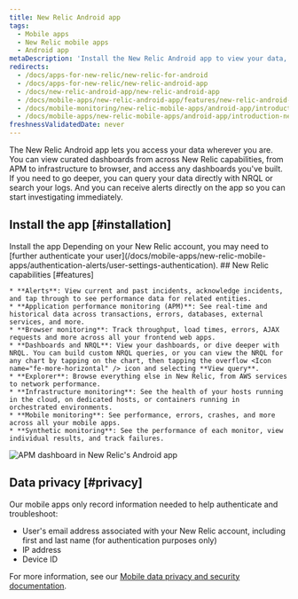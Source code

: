 ```yaml
---
title: New Relic Android app
tags:
  - Mobile apps
  - New Relic mobile apps
  - Android app
metaDescription: 'Install the New Relic Android app to view your data, run queries, and receive and create alerts.'
redirects:
  - /docs/apps-for-new-relic/new-relic-for-android
  - /docs/apps-for-new-relic/new-relic-android-app
  - /docs/new-relic-android-app/new-relic-android-app
  - /docs/mobile-apps/new-relic-android-app/features/new-relic-android-app
  - /docs/mobile-monitoring/new-relic-mobile-apps/android-app/introduction-new-relic-android-app
  - /docs/mobile-apps/new-relic-mobile-apps/android-app/introduction-new-relic-android-app
freshnessValidatedDate: never
---
```



The New Relic Android app lets you access your data wherever you are. You can view curated dashboards from across New Relic capabilities, from APM to infrastructure to browser, and access any dashboards you've built. If you need to go deeper, you can query your data directly with NRQL or search your logs. And you can receive alerts directly on the app so you can start investigating immediately.

## Install the app [#installation]

<ButtonGroup>
  <ButtonLink
    role="button"
    to="https://play.google.com/store/apps/details?id=com.newrelic.rpm"
    variant="primary"
  >
    Install the app
  </ButtonLink>
</ButtonGroup>

<Callout variant="tip">
  Depending on your New Relic account, you may need to [further authenticate your user](/docs/mobile-apps/new-relic-mobile-apps/authentication-alerts/user-settings-authentication).
</Callout>

<SideBySide>
  <Side>
    ## New Relic capabilities [#features]

    * **Alerts**: View current and past incidents, acknowledge incidents, and tap through to see performance data for related entities.
    * **Application performance monitoring (APM)**: See real-time and historical data across transactions, errors, databases, external services, and more.
    * **Browser monitoring**: Track throughput, load times, errors, AJAX requests and more across all your frontend web apps.
    * **Dashboards and NRQL**: View your dashboards, or dive deeper with NRQL. You can build custom NRQL queries, or you can view the NRQL for any chart by tapping on the chart, then tapping the overflow <Icon name="fe-more-horizontal" /> icon and selecting **View query**.
    * **Explorer**: Browse everything else in New Relic, from AWS services to network performance.
    * **Infrastructure monitoring**: See the health of your hosts running in the cloud, on dedicated hosts, or containers running in orchestrated environments.
    * **Mobile monitoring**: See performance, errors, crashes, and more across all your mobile apps.
    * **Synthetic monitoring**: See the performance of each monitor, view individual results, and track failures.
  </Side>
  <Side>
    <img
      title="APM dashboard in New Relic's Android app"
      alt="APM dashboard in New Relic's Android app"
      src={mobileappsAndroidAppAPMDashboard}
    />
  </Side>
</SideBySide>

## Data privacy [#privacy]

Our mobile apps only record information needed to help authenticate and troubleshoot:

* User's email address associated with your New Relic account, including first and last name (for authentication purposes only)
* IP address
* Device ID

For more information, see our [Mobile data privacy and security documentation](/docs/mobile-monitoring/new-relic-mobile/get-started/security-mobile-apps).

